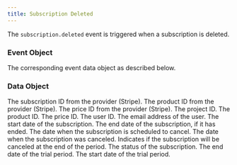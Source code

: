 ```yaml
---
title: Subscription Deleted
---
```


The `subscription.deleted` event is triggered when a subscription is deleted.

### Event Object
<ParamField path="type" type="subscription.deleted">
</ParamField>
<ParamField path="data" type="Event Data Object">
    The corresponding event data object as described below.
</ParamField>

### Data Object

<ParamField path="provider.subscriptionId" type="string">
    The subscription ID from the provider (Stripe).
</ParamField>
<ParamField path="provider.productId" type="string">
    The product ID from the provider (Stripe).
</ParamField>
<ParamField path="provider.priceId" type="string">
    The price ID from the provider (Stripe).
</ParamField>
<ParamField path="projectId" type="string">
    The project ID.
</ParamField>
<ParamField path="productId" type="string">
    The product ID.
</ParamField>
<ParamField path="priceId" type="string">
    The price ID.
</ParamField>
<ParamField path="userId" type="string">
    The user ID.
</ParamField>
<ParamField path="email" type="string">
    The email address of the user.
</ParamField>
<ParamField path="startDate" type="string | null">
    The start date of the subscription.
</ParamField>
<ParamField path="endedAt" type="string | null">
    The end date of the subscription, if it has ended.
</ParamField>
<ParamField path="cancelAt" type="string | null">
    The date when the subscription is scheduled to cancel.
</ParamField>
<ParamField path="canceledAt" type="string | null">
    The date when the subscription was canceled.
</ParamField>
<ParamField path="cancelAtPeriodEnd" type="boolean">
    Indicates if the subscription will be canceled at the end of the period.
</ParamField>
<ParamField path="status" type="string">
    The status of the subscription.
</ParamField>
<ParamField path="trialEnd" type="string | null">
    The end date of the trial period.
</ParamField>
<ParamField path="trialStart" type="string | null">
    The start date of the trial period.
</ParamField>
